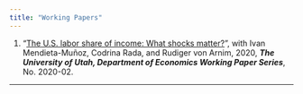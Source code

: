 ```yaml
---
title: "Working Papers"
---
```



1. "[The U.S. labor share of income: What shocks matter?](https://economics.utah.edu/research/publications/2020_02.pdf)", with Ivan Mendieta-Muñoz, Codrina
Rada, and Rudiger von Arnim, 2020, ***The University of Utah, Department of Economics Working Paper Series***, No. 2020-02.

---